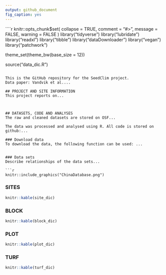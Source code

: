 ```yaml
---
output: github_document
fig_caption: yes
---
```


<style>
p.caption {
  font-size: 0.8em;
}
</style>

````r
knitr::opts_chunk$set(
  collapse = TRUE,
  comment = "#>",
  message = FALSE,
  warning = FALSE
)
library("tidyverse")
library("lubridate")
library("readxl")
library("tibble")
library("dataDownloader")
library("vegan")
library("patchwork")


theme_set(theme_bw(base_size = 12))

source("data_dic.R")

```

This is the GitHub repository for the SeedClim project.
Data paper: Vandvik et al....

## PROJECT AND SITE INFORMATION
This project reports on...



## DATASETS, CODE AND ANALYSES
The raw and cleaned datasets are stored on OSF...

The data was processed and analysed using R. All code is stored on github:...

### Download data
To download the data, the following function can be used: ...


### Data sets
Describe relationships of the data sets...

```r
knitr::include_graphics("ChinaDatabase.png")
```

### SITES

```r
knitr::kable(site_dic)
```

### BLOCK

```r
knitr::kable(block_dic)
```

### PLOT

```r
knitr::kable(plot_dic)
```

### TURF

```r
knitr::kable(turf_dic)
```
